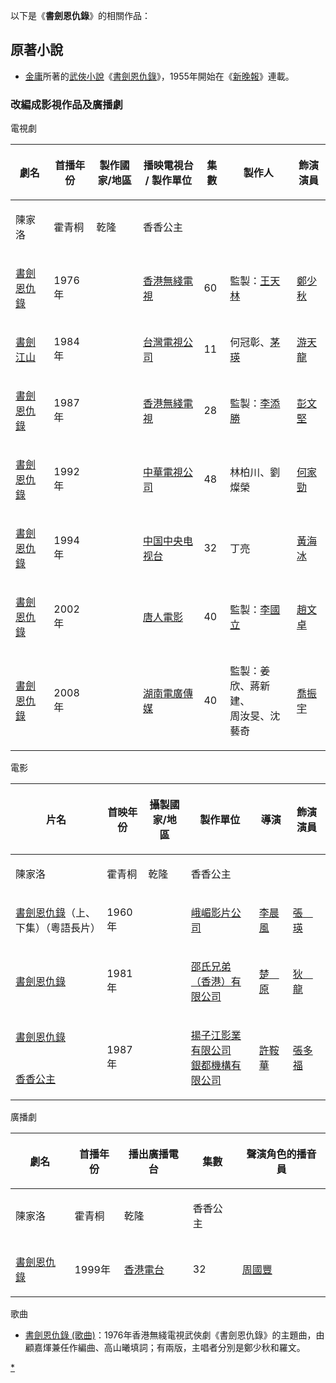 {{disambig|Cat=五字作品消歧义}}
以下是《'''書劍恩仇錄'''》的相關作品：

==原著小說==
*[[金庸|金庸]]所著的[[武俠小說|武俠小說]]《[[書劍恩仇錄|書劍恩仇錄]]》，1955年開始在《[[新晚報|新晚報]]》連載。

===改編成影視作品及廣播劇===
;電視劇
{| class=wikitable
|-
!rowspan="2"|劇名||rowspan="2"|首播年份||rowspan="2"|製作國家/地區||rowspan="2"|播映電視台 / 製作單位||rowspan="2"|集數||rowspan="2"|製作人||colspan="4"|飾演演員
|-
!陳家洛||霍青桐||乾隆||香香公主
|-
|[[書劍恩仇錄_(1976年電視劇)|書劍恩仇錄]]||1976年||{{BHKG}}||[[香港無綫電視|香港無綫電視]]||60||監製：[[王天林|王天林]]||[[鄭少秋|鄭少秋]]||[[汪明荃|汪明荃]]||[[鄭少秋|鄭少秋]]||[[余安安|余安安]]
|-
|[[書劍江山_(1984年電視劇)|書劍江山]]||1984年||{{TWN}}||[[台灣電視公司|台灣電視公司]]||11||何冠彰、[[茅瑛|茅瑛]]||[[游天龍|游天龍]]||[[森森|森　森]]||[[游天龍|游天龍]]||[[楊麗音|楊麗音]]
|-
|[[書劍恩仇錄_(1987年電視劇)|書劍恩仇錄]]||1987年||{{BHKG}}||[[香港無綫電視|香港無綫電視]]||28||監製：[[李添勝|李添勝]]||[[彭文堅|彭文堅]]||[[羅慧娟|羅慧娟]]||[[任達華|任達華]]||[[梁珮玲|梁珮玲]]
|-
|[[書劍恩仇錄_(1992年電視劇)|書劍恩仇錄]]||1992年||{{TWN}}||[[中華電視公司|中華電視公司]]||48||林柏川、劉燦榮||[[何家勁|何家勁]]||[[劉雪華|劉雪華]]||[[沈孟生|沈孟生]]||[[傅涓|傅　涓]]
|-
|[[書劍恩仇錄_(1994年電視劇)|書劍恩仇錄]]||1994年||rowspan="3"|{{CHNMLD}}||[[中国中央电视台|中国中央电视台]]||32||丁亮||[[黃海冰|黃海冰]]||[[王菁華|王菁華]]||[[王衛國|王衛國]]||[[楊鈁涵|楊鈁涵]]
|-
|[[書劍恩仇錄_(2002年電視劇)|書劍恩仇錄]]||2002年||[[唐人電影|唐人電影]]||40||監製：[[李國立|李國立]]||[[趙文卓|趙文卓]]||[[關詠荷|關詠荷]]||[[陳昭榮|陳昭榮]]||[[顏穎思|顏穎思]]
|-
|[[書劍恩仇錄_(2009年電視劇)|書劍恩仇錄]]||2008年||[[湖南電廣傳媒股份有限公司|湖南電廣傳媒]]||40||監製：姜欣、蔣新建、<br>周汝旻、沈藝奇||[[喬振宇|喬振宇]]||[[周麗淇|周麗淇]]||[[鄭少秋|鄭少秋]]||[[穎兒|穎兒]]
|}

;電影
{| class=wikitable
|-
!rowspan="2"|片名||rowspan="2"|首映年份||rowspan="2"|攝製國家/地區||rowspan="2"|製作單位||rowspan="2"|導演||colspan="4"|飾演演員
|-
!陳家洛||霍青桐||乾隆||香香公主
|-
|[[書劍恩仇錄_(1960年電影)|書劍恩仇錄]]（上、下集）（粵語長片）||1960年||rowspan="2"|{{BHKG}}||[[峨嵋影片公司|峨嵋影片公司]]||[[李晨風|李晨風]]||[[張瑛|張　瑛]]||[[紫羅蓮|紫羅蓮]]||[[張瑛|張　瑛]]||[[容小意|容小意]]
|-
|[[書劍恩仇錄_(1981年電影)|書劍恩仇錄]]||1981年||[[邵氏兄弟（香港）|邵氏兄弟（香港）有限公司]]||[[楚原|楚　原]]||[[狄龍|狄　龍]]||||[[白彪|白　彪]]||
|-
|[[書劍恩仇錄_(1987年電影)|書劍恩仇錄]]||rowspan="2"|1987年||rowspan="2"|{{BHKG}}<br/>{{CHNMLD}}||rowspan="2"|[[揚子江影業有限公司|揚子江影業有限公司]]<br/>[[銀都機構有限公司|銀都機構有限公司]]||rowspan="2"|[[許鞍華|許鞍華]]||rowspan="2"|[[張多福|張多福]]||rowspan="2"|[[劉佳|劉　佳]]||rowspan="2"|[[達式常|達式常]]||
|-
|[[香香公主_(電影)|香香公主]]||[[艾依諾|艾依諾]]
|}

;廣播劇
{| class=wikitable
|-
!rowspan="2"|劇名||rowspan="2"|首播年份||rowspan="2"|播出廣播電台||rowspan="2"|集數||colspan="4"|聲演角色的播音員
|-
!陳家洛||霍青桐||乾隆||香香公主
|-
|[[書劍恩仇錄_(廣播劇)|書劍恩仇錄]]||1999年||[[香港電台|香港電台]]||32||[[周國豐|周國豐]]||[[彭晴|彭　晴]]||[[謝君豪|謝君豪]]||[[梁詠琪|梁詠琪]]
|}

;歌曲
*[[書劍恩仇錄_(歌曲)|書劍恩仇錄 (歌曲)]]：1976年香港無綫電視武俠劇《書劍恩仇錄》的主題曲，由顧嘉煇兼任作編曲、高山曦填詞；有兩版，主唱者分別是鄭少秋和羅文。
{{書劍恩仇錄}}
[[Category:書劍恩仇錄|*]]